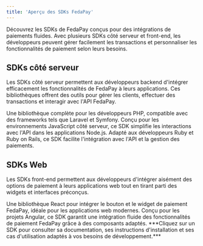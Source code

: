 ```yaml
---
title: 'Aperçu des SDKs FedaPay'
---
```


Découvrez les SDKs de FedaPay conçus pour des intégrations de paiements fluides. Avec plusieurs SDKs côté serveur et front-end, les développeurs peuvent gérer facilement les transactions et personnaliser les fonctionnalités de paiement selon leurs besoins.

## SDKs côté serveur

Les SDKs côté serveur permettent aux développeurs backend d'intégrer efficacement les fonctionnalités de FedaPay à leurs applications. Ces bibliothèques offrent des outils pour gérer les clients, effectuer des transactions et interagir avec l'API FedaPay.

<CardGroup cols={2}>
  <Card title="PHP" icon="php" href="/sdks/fr/php-fr">
    Une bibliothèque complète pour les développeurs PHP, compatible avec des frameworks tels que Laravel et Symfony.
  </Card>

  <Card title="Node.js" icon="node" href="/sdks/fr/nodejs-fr">
    Conçu pour les environnements JavaScript côté serveur, ce SDK simplifie les interactions avec l'API dans les applications Node.js.
  </Card>

  <Card title="Ruby" icon="ruby" href="/sdks/fr/ruby-fr">
    Adapté aux développeurs Ruby et Ruby on Rails, ce SDK facilite l'intégration avec l'API et la gestion des paiements.
  </Card>
</CardGroup>

## SDKs Web

Les SDKs front-end permettent aux développeurs d'intégrer aisément des options de paiement à leurs applications web tout en tirant parti des widgets et interfaces préconçus.

<CardGroup cols={2}>
  <Card title="React" icon="react" href="/sdks/fr/reactjs-fr">
    Une bibliothèque React pour intégrer le bouton et le widget de paiement FedaPay, idéale pour les applications web modernes.
  </Card>

  <Card title="Angular" icon="angular" href="/sdks/fr/angular-fr">
    Conçu pour les projets Angular, ce SDK garantit une intégration fluide des fonctionnalités de paiement FedaPay grâce à des composants adaptés.
  </Card>
</CardGroup>

<Note>
  ***Cliquez sur un SDK pour consulter sa documentation, ses instructions d'installation et ses cas d'utilisation adaptés à vos besoins de développement.***
</Note>